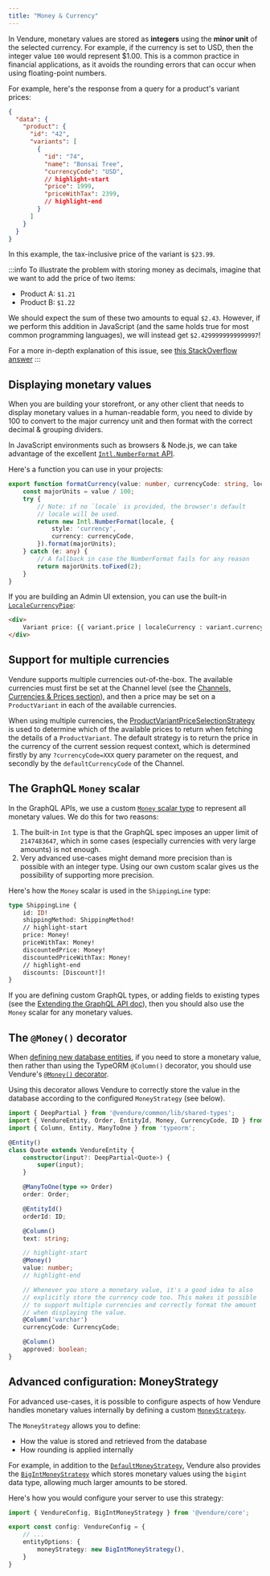 ```yaml
---
title: "Money & Currency"
---
```


In Vendure, monetary values are stored as **integers** using the **minor unit** of the selected currency.
For example, if the currency is set to USD, then the integer value `100` would represent $1.00.
This is a common practice in financial applications, as it avoids the rounding errors that can occur when using floating-point numbers.

For example, here's the response from a query for a product's variant prices:

```json
{
  "data": {
    "product": {
      "id": "42",
      "variants": [
        {
          "id": "74",
          "name": "Bonsai Tree",
          "currencyCode": "USD",
          // highlight-start
          "price": 1999,
          "priceWithTax": 2399,
          // highlight-end
        }
      ]
    }
  }
}
```

In this example, the tax-inclusive price of the variant is `$23.99`.

:::info
To illustrate the problem with storing money as decimals, imagine that we want to add the price of two items:

- Product A: `$1.21`
- Product B: `$1.22`

We should expect the sum of these two amounts to equal `$2.43`. However, if we perform this addition in JavaScript (and the same
holds true for most common programming languages), we will instead get `$2.4299999999999997`!

For a more in-depth explanation of this issue, see [this StackOverflow answer](https://stackoverflow.com/a/3730040/772859)
:::

## Displaying monetary values

When you are building your storefront, or any other client that needs to display monetary values in a human-readable form,
you need to divide by 100 to convert to the major currency unit and then format with the correct decimal & grouping dividers.

In JavaScript environments such as browsers & Node.js, we can take advantage of the excellent [`Intl.NumberFormat` API](https://developer.mozilla.org/en-US/docs/Web/JavaScript/Reference/Global_Objects/Intl/NumberFormat).

Here's a function you can use in your projects:

```ts title="src/utils/format-currency.ts"
export function formatCurrency(value: number, currencyCode: string, locale?: string) {
    const majorUnits = value / 100;
    try {
        // Note: if no `locale` is provided, the browser's default
        // locale will be used.
        return new Intl.NumberFormat(locale, {
            style: 'currency',
            currency: currencyCode,
        }).format(majorUnits);
    } catch (e: any) {
        // A fallback in case the NumberFormat fails for any reason
        return majorUnits.toFixed(2);
    }
}
```

If you are building an Admin UI extension, you can use the built-in [`LocaleCurrencyPipe`](/reference/admin-ui-api/pipes/locale-currency-pipe/):

```html title="src/plugins/my-plugin/ui/components/my-component/my.component.html"
<div>
    Variant price: {{ variant.price | localeCurrency : variant.currencyCode }}
</div>
```

## Support for multiple currencies

Vendure supports multiple currencies out-of-the-box. The available currencies must first be set at the Channel level
(see the [Channels, Currencies & Prices section](/guides/core-concepts/channels/#channels-currencies--prices)), and then
a price may be set on a `ProductVariant` in each of the available currencies.

When using multiple currencies, the [ProductVariantPriceSelectionStrategy](/reference/typescript-api/configuration/product-variant-price-selection-strategy/)
is used to determine which of the available prices to return when fetching the details of a `ProductVariant`. The default strategy
is to return the price in the currency of the current session request context, which is determined firstly by any `?currencyCode=XXX` query parameter
on the request, and secondly by the `defaultCurrencyCode` of the Channel.

## The GraphQL `Money` scalar

In the GraphQL APIs, we use a custom [`Money` scalar type](/reference/graphql-api/admin/object-types/#money) to represent
all monetary values. We do this for two reasons:

1. The built-in `Int` type is that the GraphQL spec imposes an upper limit of
`2147483647`, which in some cases (especially currencies with very large amounts) is not enough.
2. Very advanced use-cases might demand more precision than is possible with an integer type. Using our own custom
scalar gives us the possibility of supporting more precision.

Here's how the `Money` scalar is used in the `ShippingLine` type:

```graphql
type ShippingLine {
    id: ID!
    shippingMethod: ShippingMethod!
    // highlight-start
    price: Money!
    priceWithTax: Money!
    discountedPrice: Money!
    discountedPriceWithTax: Money!
    // highlight-end
    discounts: [Discount!]!
}
```

If you are defining custom GraphQL types, or adding fields to existing types (see the [Extending the GraphQL API doc](/guides/developer-guide/extend-graphql-api/)),
then you should also use the `Money` scalar for any monetary values.


## The `@Money()` decorator

When [defining new database entities](/guides/developer-guide/database-entity//), if you need to store a monetary value, then rather than using the TypeORM `@Column()`
decorator, you should use Vendure's [`@Money()` decorator](/reference/typescript-api/money/money-decorator).

Using this decorator allows Vendure to correctly store the value in the database according to the configured `MoneyStrategy` (see below).

```ts title="src/plugins/quote/entities/quote.entity.ts"
import { DeepPartial } from '@vendure/common/lib/shared-types';
import { VendureEntity, Order, EntityId, Money, CurrencyCode, ID } from '@vendure/core';
import { Column, Entity, ManyToOne } from 'typeorm';

@Entity()
class Quote extends VendureEntity {
    constructor(input?: DeepPartial<Quote>) {
        super(input);
    }

    @ManyToOne(type => Order)
    order: Order;

    @EntityId()
    orderId: ID;

    @Column()
    text: string;

    // highlight-start
    @Money()
    value: number;
    // highlight-end

    // Whenever you store a monetary value, it's a good idea to also
    // explicitly store the currency code too. This makes it possible
    // to support multiple currencies and correctly format the amount
    // when displaying the value.
    @Column('varchar')
    currencyCode: CurrencyCode;

    @Column()
    approved: boolean;
}
```

## Advanced configuration: MoneyStrategy

For advanced use-cases, it is possible to configure aspects of how Vendure handles monetary values internally by defining
a custom [`MoneyStrategy`](/reference/typescript-api/money/money-strategy/).

The `MoneyStrategy` allows you to define:

- How the value is stored and retrieved from the database
- How rounding is applied internally

For example, in addition to the [`DefaultMoneyStrategy`](/reference/typescript-api/money/default-money-strategy), Vendure
also provides the [`BigIntMoneyStrategy`](/reference/typescript-api/money/big-int-money-strategy) which stores monetary values
using the `bigint` data type, allowing much larger amounts to be stored.

Here's how you would configure your server to use this strategy:

```ts title="src/vendure-config.ts"
import { VendureConfig, BigIntMoneyStrategy } from '@vendure/core';

export const config: VendureConfig = {
    // ...
    entityOptions: {
        moneyStrategy: new BigIntMoneyStrategy(),
    }
}
```
